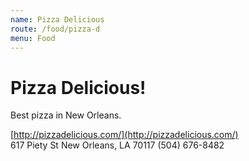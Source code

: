 ```yaml
---
name: Pizza Delicious
route: /food/pizza-d
menu: Food
---
```


# Pizza Delicious!

Best pizza in New Orleans.

[http://pizzadelicious.com/](http://pizzadelicious.com/)  
617 Piety St
New Orleans, LA 70117
(504) 676-8482
